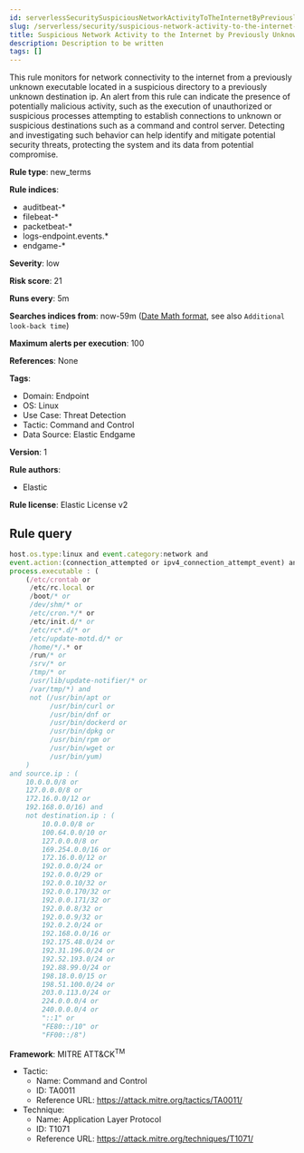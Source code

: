 ```yaml
---
id: serverlessSecuritySuspiciousNetworkActivityToTheInternetByPreviouslyUnknownExecutable
slug: /serverless/security/suspicious-network-activity-to-the-internet-by-previously-unknown-executable
title: Suspicious Network Activity to the Internet by Previously Unknown Executable
description: Description to be written
tags: []
---
```


<div id="suspicious-network-activity-to-the-internet-by-previously-unknown-executable"></div>

This rule monitors for network connectivity to the internet from a previously unknown executable located in a suspicious directory to a previously unknown destination ip. An alert from this rule can indicate the presence of potentially malicious activity, such as the execution of unauthorized or suspicious processes attempting to establish connections to unknown or suspicious destinations such as a command and control server. Detecting and investigating such behavior can help identify and mitigate potential security threats, protecting the system and its data from potential compromise.

**Rule type**: new_terms

**Rule indices**: 

* auditbeat-*
* filebeat-*
* packetbeat-*
* logs-endpoint.events.*
* endgame-*

**Severity**: low

**Risk score**: 21

**Runs every**: 5m

**Searches indices from**: now-59m ([Date Math format](((ref))/common-options.html#date-math), see also <DocLink id="serverlessSecurityRulesUiCreate" section="set-the-rules-schedule">`Additional look-back time`</DocLink>)

**Maximum alerts per execution**: 100

**References**: None

**Tags**: 

* Domain: Endpoint
* OS: Linux
* Use Case: Threat Detection
* Tactic: Command and Control
* Data Source: Elastic Endgame

**Version**: 1

**Rule authors**: 

* Elastic

**Rule license**: Elastic License v2

## Rule query

```js
host.os.type:linux and event.category:network and 
event.action:(connection_attempted or ipv4_connection_attempt_event) and 
process.executable : ( 
    (/etc/crontab or 
     /etc/rc.local or 
     /boot/* or 
     /dev/shm/* or 
     /etc/cron.*/* or 
     /etc/init.d/* or 
     /etc/rc*.d/* or 
     /etc/update-motd.d/* or 
     /home/*/.* or 
     /run/* or 
     /srv/* or 
     /tmp/* or 
     /usr/lib/update-notifier/* or 
     /var/tmp/*) and 
     not (/usr/bin/apt or 
          /usr/bin/curl or 
          /usr/bin/dnf or 
          /usr/bin/dockerd or 
          /usr/bin/dpkg or 
          /usr/bin/rpm or 
          /usr/bin/wget or 
          /usr/bin/yum) 
    ) 
and source.ip : ( 
    10.0.0.0/8 or 
    127.0.0.0/8 or 
    172.16.0.0/12 or 
    192.168.0.0/16) and 
    not destination.ip : ( 
        10.0.0.0/8 or 
        100.64.0.0/10 or 
        127.0.0.0/8 or 
        169.254.0.0/16 or 
        172.16.0.0/12 or 
        192.0.0.0/24 or 
        192.0.0.0/29 or 
        192.0.0.10/32 or 
        192.0.0.170/32 or 
        192.0.0.171/32 or 
        192.0.0.8/32 or 
        192.0.0.9/32 or 
        192.0.2.0/24 or 
        192.168.0.0/16 or 
        192.175.48.0/24 or 
        192.31.196.0/24 or 
        192.52.193.0/24 or 
        192.88.99.0/24 or 
        198.18.0.0/15 or 
        198.51.100.0/24 or 
        203.0.113.0/24 or 
        224.0.0.0/4 or 
        240.0.0.0/4 or 
        "::1" or 
        "FE80::/10" or 
        "FF00::/8")

```

**Framework**: MITRE ATT&CK<sup>TM</sup>

* Tactic:
    * Name: Command and Control
    * ID: TA0011
    * Reference URL: https://attack.mitre.org/tactics/TA0011/
* Technique:
    * Name: Application Layer Protocol
    * ID: T1071
    * Reference URL: https://attack.mitre.org/techniques/T1071/

